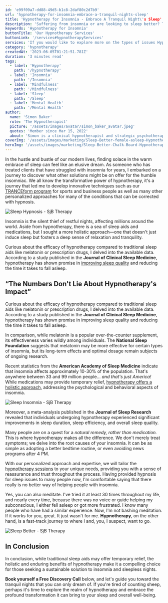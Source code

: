 ```yaml
---
id: 'e99f09a7-dd88-49d5-b1c8-2daf80c2d7b9'
url: 'hypnotherapy-for-insomnia-embrace-a-tranquil-nights-sleep'
title: 'Hypnotherapy for Insomnia - Embrace A Tranquil Night\'s Sleep'
description: 'Suffering from insomnia or are looking to sleep better? The No 1 way to get a better nights sleep is Hypnotherapy. Read my insights here, as to why it\'s better.'
keywords: 'Hypnotherapy for Insomnia'
buttonTitle: 'Our Hypnotherapy Services'
buttonLink: '/services#hypnotherapyServices'
services: 'If you would like to explore more on the types of issues Hypnotherapy can address, please head onto our services page.'
category: 'hypnotherapy'
createdAt: '2023-06-05T01:21:51.781Z'
duration: '3 minutes read'
tags:
  - label: 'Hypnotherapy'
    path: '/hypnotherapy'
  - label: 'Insomnia'
    path: '/Insomnia'
  - label: 'Mindfulness'
    path: '/Mindfulness'
  - label: 'Sleep'
    path: '/Sleep'
  - label: 'Mental Health'
    path: '/Mental Health'
author:
  name: 'Simon Baker'
  role: 'The Hypnotherapist'
  picture: '/assets/images/avatar/simon_baker_avatar.jpeg'
  quotes: 'Member since Mar 15, 2022'
  about: 'Simon is a clinical hypnotherapist and strategic psychotherapist that is on a journey to impact as many lives as possible with hypnotherapy'
coverImg: '/assets/images/marketing/Sleep-Better-female-asleep-Hypnotherapy-For-Insomnia-SjB-Therapy-Sydney.webp'
heroImg: '/assets/images/marketing/Sleep-Better-Chalk-Board-Hypnotherapy-For-Insomnia-SjB-Therapy-Sydney.webp'
---
```


In the hustle and bustle of our modern lives, finding solace in the warm embrace of sleep can feel like an elusive dream. As someone who has treated clients that have struggled with insomnia for years, I embarked on a journey to discover what other solutions might be on offer for the humble insomniac. We all know the transformative power of hypnotherapy, it's a journey that led me to develop innovative techniques such as our [TRANCEform program](/hypnotherapy-services/performance-hypnotherapy-tranceformd/) for sports and business people as well as many other personalized approaches for many of the conditions that can be corrected with hypnosis.

![Sleep Hypnosis - SjB Therapy](/assets/images/marketing/Sleep-Better-female-asleep-Hypnotherapy-For-Insomnia-SjB-Therapy-Sydney.webp)

Insomnia is the silent thief of restful nights, affecting millions around the world. Aside from hypnotherapy, there is a sea of sleep aids and medications, but I sought a more holistic approach—one that doesn't just induce sleep but fosters a deep sense of relaxation and tranquility.

Curious about the efficacy of hypnotherapy compared to traditional sleep aids like melatonin or prescription drugs, I delved into the available data. According to a study published in the **Journal of Clinical Sleep Medicine**, hypnotherapy has shown promise in [improving sleep quality](/hypnotherapy-services/hypnosis-for-insomnia-and-sleep-disorders/) and reducing the time it takes to fall asleep.

<script async src="https://pagead2.googlesyndication.com/pagead/js/adsbygoogle.js?client=ca-pub-4250297759847171" crossorigin="anonymous"></script>
<ins class="adsbygoogle" style="display:block; text-align:center;" data-ad-layout="in-article" data-ad-format="fluid" data-ad-client="ca-pub-4250297759847171" data-ad-slot="8585906728"></ins>
<script>(adsbygoogle = window.adsbygoogle || []).push({});</script>

## “The Numbers Don't Lie About Hypnotherapy's Impact”

Curious about the efficacy of hypnotherapy compared to traditional sleep aids like melatonin or prescription drugs, I delved into the available data. According to a study published in the **Journal of Clinical Sleep Medicine**, hypnotherapy has shown promise in improving sleep quality and reducing the time it takes to fall asleep.

In comparison, while melatonin is a popular over-the-counter supplement, its effectiveness varies wildly among individuals. The **National Sleep Foundation** suggests that melatonin may be more effective for certain types of insomnia, but its long-term effects and optimal dosage remain subjects of ongoing research.

Recent statistics from the **American Academy of Sleep Medicine** indicate that insomnia affects approximately 10-30% of the population. That's anywhere between 33 and 99 million people… *and that's just America!* While medications may provide temporary relief, [hypnotherapy offers a holistic approach](/insights/hypnotherapy-understanding-the-mind-body-connection/), addressing the psychological and behavioral aspects of insomnia.

![Sleep Insomnia - SjB Therapy](/assets/images/marketing/Sleep-Better-male-insomniac-Hypnotherapy-For-Insomnia-SjB-Therapy-Sydney.webp)

Moreover, a meta-analysis published in the **Journal of Sleep Research** revealed that individuals undergoing hypnotherapy experienced significant improvements in sleep duration, sleep efficiency, and overall sleep quality.

Many people are on a quest for a *natural remedy, rather than medication.* This is where hypnotherapy makes all the difference. We don't merely treat symptoms; we delve into the root causes of your insomnia. It can be as simple as adopting a better bedtime routine, or even avoiding news programs after 4 PM.

<script async src="https://pagead2.googlesyndication.com/pagead/js/adsbygoogle.js?client=ca-pub-4250297759847171" crossorigin="anonymous"></script>
<ins class="adsbygoogle" style="display:block; text-align:center;" data-ad-layout="in-article" data-ad-format="fluid" data-ad-client="ca-pub-4250297759847171" data-ad-slot="8585906728"></ins>
<script>(adsbygoogle = window.adsbygoogle || []).push({});</script>

With our personalized approach and expertise, we will tailor the [hypnotherapy sessions](/services/#hypnotherapyPackages) to your unique needs, providing you with a sense of reassurance and trust throughout the process. Having provided hypnosis for sleep issues to many people now, I'm comfortable saying that there really is no better way of helping people with insomnia.

Yes, you can also meditate. I've tried it at least 30 times throughout my life, and nearly every time, because there was no voice or guide helping my subconscious, I either fell asleep or got more frustrated. I know many people who have had a similar experience. Now, I'm not bashing meditation. If it works for you, great. It just wasn't for me. **Hypnotherapy**, on the other hand, is a fast-track journey to where I and, you, I suspect, want to go.

![Sleep Better - SjB Therapy](/assets/images/marketing/Sleep-Better-Chalk-Board-Hypnotherapy-For-Insomnia-SjB-Therapy-Sydney.webp)

## In Conclusion

In conclusion, while traditional sleep aids may offer temporary relief, the holistic and enduring benefits of hypnotherapy make it a compelling choice for those seeking a sustainable solution to insomnia and sleepless nights.

**Book yourself a Free Discovery Call** below, and let's guide you toward the tranquil nights that you can only dream of. If you're tired of counting sheep, perhaps it's time to explore the realm of hypnotherapy and embrace the profound transformation it can bring to your sleep and overall well-being.

<script async src="https://pagead2.googlesyndication.com/pagead/js/adsbygoogle.js?client=ca-pub-4250297759847171" crossorigin="anonymous"></script>
<ins class="adsbygoogle" style="display:block; text-align:center;" data-ad-layout="in-article" data-ad-format="fluid" data-ad-client="ca-pub-4250297759847171" data-ad-slot="8585906728"></ins>
<script>(adsbygoogle = window.adsbygoogle || []).push({});</script>
